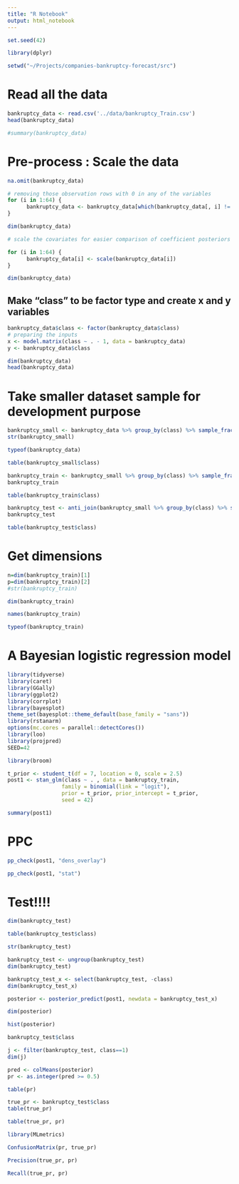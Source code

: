 ```yaml
---
title: "R Notebook"
output: html_notebook
---
```


```r
set.seed(42)
```


```r
library(dplyr)
```


```r
setwd("~/Projects/companies-bankruptcy-forecast/src")
```

# Read all the data
```r
bankruptcy_data <- read.csv('../data/bankruptcy_Train.csv')
head(bankruptcy_data)
```

```r
#summary(bankruptcy_data)
```


# Pre-process : Scale the data

```r
na.omit(bankruptcy_data)
```


```r
# removing those observation rows with 0 in any of the variables
for (i in 1:64) {
      bankruptcy_data <- bankruptcy_data[which(bankruptcy_data[, i] != 0), ]
}
```

```r
dim(bankruptcy_data)
```


```r

# scale the covariates for easier comparison of coefficient posteriors

for (i in 1:64) {
      bankruptcy_data[i] <- scale(bankruptcy_data[i])
}

```


```r
dim(bankruptcy_data)
```

## Make "class" to be factor type and create x and y variables

```r
bankruptcy_data$class <- factor(bankruptcy_data$class)
# preparing the inputs
x <- model.matrix(class ~ . - 1, data = bankruptcy_data)
y <- bankruptcy_data$class
```

```r
dim(bankruptcy_data)
head(bankruptcy_data)
```


# Take smaller dataset sample for development purpose

```r
bankruptcy_small <- bankruptcy_data %>% group_by(class) %>% sample_frac(.08)
str(bankruptcy_small)
```


```r
typeof(bankruptcy_data)
```



```r
table(bankruptcy_small$class)
```

```r
bankruptcy_train <- bankruptcy_small %>% group_by(class) %>% sample_frac(.70)
bankruptcy_train
```


```r
table(bankruptcy_train$class)
```



```r
bankruptcy_test <- anti_join(bankruptcy_small %>% group_by(class) %>% sample_frac(.90), bankruptcy_train)
bankruptcy_test
```

```r
table(bankruptcy_test$class)
```

# Get dimensions
```r

n=dim(bankruptcy_train)[1]
p=dim(bankruptcy_train)[2]
#str(bankruptcy_train)

```


```r
dim(bankruptcy_train)
```

```r
names(bankruptcy_train)
```


```r
typeof(bankruptcy_train)
```


# A Bayesian logistic regression model 



```r
library(tidyverse)
library(caret)
library(GGally)
library(ggplot2)
library(corrplot)
library(bayesplot)
theme_set(bayesplot::theme_default(base_family = "sans"))
library(rstanarm)
options(mc.cores = parallel::detectCores())
library(loo)
library(projpred)
SEED=42
```
```r
library(broom)
```


```r
t_prior <- student_t(df = 7, location = 0, scale = 2.5)
post1 <- stan_glm(class ~ . , data = bankruptcy_train,
                 family = binomial(link = "logit"), 
                 prior = t_prior, prior_intercept = t_prior,
                 seed = 42)
```

```r
summary(post1)
```


# PPC

```r
pp_check(post1, "dens_overlay")
```
```r
pp_check(post1, "stat")
```

# Test!!!!

```r
dim(bankruptcy_test)
```

```r
table(bankruptcy_test$class)
```

```r
str(bankruptcy_test)
```


```r
bankruptcy_test <- ungroup(bankruptcy_test)
dim(bankruptcy_test)

bankruptcy_test_x <- select(bankruptcy_test, -class)
dim(bankruptcy_test_x)


```


```r
posterior <- posterior_predict(post1, newdata = bankruptcy_test_x)

```

```r
dim(posterior)
```

```r
hist(posterior)
```

```r
bankruptcy_test$class
```


```r
j <- filter(bankruptcy_test, class==1)
dim(j)
```

```r
pred <- colMeans(posterior)
pr <- as.integer(pred >= 0.5)
```

```r
table(pr)
```

```r
true_pr <- bankruptcy_test$class
table(true_pr)
```


```r
table(true_pr, pr)
```

```r
library(MLmetrics)
```

```r
ConfusionMatrix(pr, true_pr)
```

```r
Precision(true_pr, pr)
```

```r
Recall(true_pr, pr)
```

